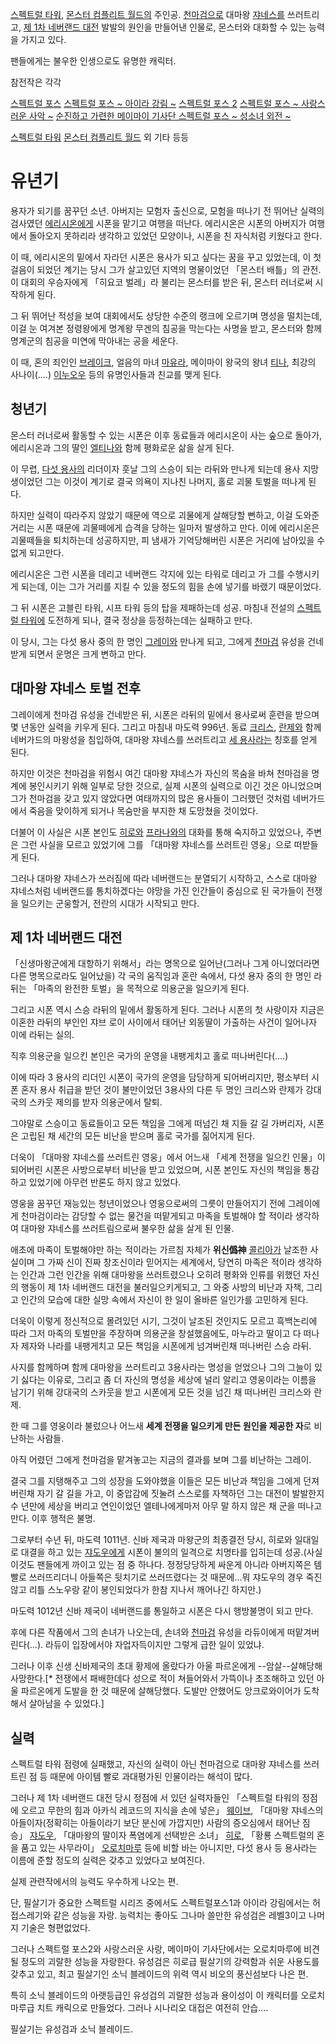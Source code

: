 [[스펙트럴 타워]], [[몬스터 컴플리트 월드]]의 주인공. [[천마검]]으로 대마왕 [[쟈네스]]를 쓰러트리고, [[제 1차 네버랜드 대전]] 발발의 원인을 만들어낸 인물로, 몬스터와 대화할 수 있는 능력을 가지고 있다.

팬들에게는 불우한 인생으로도 유명한 캐릭터.


참전작은 각각

[[스펙트럴 포스]]
[[스펙트럴 포스 ~ 아이라 강림 ~]]
[[스펙트럴 포스 2]]
[[스펙트럴 포스 ~ 사랑스러운 사악 ~]]
[[순진하고 가련한 메이마이 기사단 스펙트럴 포스 ~ 성소녀 외전 ~]]

[[스펙트럴 타워]]
[[몬스터 컴플리트 월드]] 외 기타 등등




= 유년기 =

용자가 되기를 꿈꾸던 소년. 아버지는 모험자 출신으로, 모험을 떠나기 전 뛰어난 실력의 검사였던 [[에리시온]]에게 시폰을 맡기고 여행을 떠난다. 에리시온은 시폰의 아버지가 여행에서 돌아오지 못하리라 생각하고 있었던 모양이나, 시폰을 친 자식처럼 키웠다고 한다.

이 때, 에리시온의 밑에서 자라던 시폰은 용사가 되고 싶다는 꿈을 꾸고 있었는데, 이 첫걸음이 되었던 계기는 당시 그가 살고있던 지역의 명물이었던 「몬스터 배틀」의 관전. 이 대회의 우승자에게 「히요코 벌레」라 불리는 몬스터를 받은 뒤, 몬스터 러너로써 시작하게 된다.

그 뒤 뛰어난 적성을 보여 대회에서도 상당한 수준의 랭크에 오르기며 명성을 떨치는데, 이걸 눈 여겨본 정령왕에게 명계왕 무겐의 침공을 막는다는 사명을 받고, 몬스터와 함께 명계군의 침공을 미연에 막아내는 공을 세운다. 

이 때, 혼의 죄인인 [[브레이크]], 얼음의 마녀 [[마유라]], 메이마이 왕국의 왕녀 [[티나]], 최강의 사나이(....) [[이누오우]] 등의 유명인사들과 친교를 맺게 된다.



== 청년기 ==

몬스터 러너로써 활동할 수 있는 시폰은 이후 동료들과 에리시온이 사는 숲으로 돌아가, 에리시온과 그의 딸인 [[엘티나]]와 함께 평화로운 삶을 살게 된다.

이 무렵, [[다섯 용사]]의 리더이자 훗날 그의 스승이 되는 라뒤와 만나게 되는데 용사 지망생이었던 그는 이것이 계기로 결국 의욕이 지나친 나머지, 홀로 괴물 토벌을 떠나게 된다.

하지만 실력이 따라주지 않았기 때문에 역으로 괴물에게 살해당할 뻔하고, 이걸 도와준 거리는 시폰 때문에 괴물떼에게 습격을 당하는 일마저 발생하고 만다. 이에 에리시온은 괴물떼들을 퇴치하는데 성공하지만, 피 냄새가 기억당해버린 시폰은 거리에 남아있을 수 없게 되고만다.

에리시온은 그런 시폰을 데리고 네버랜드 각지에 있는 타워로 데리고 가 그를 수행시키게 되는데, 이는 그가 거리를 지킬 수 있을 정도의 힘을 손에 넣기를 바랬기 때문이었다.

그 뒤 시폰은 고블린 타워, 시프 타워 등의 탑을 제패하는데 성공. 마침내 전설의 [[스펙트럴 타워]]에 도전하게 되나, 결국 정상을 등정하는데는 실패하고 만다.

이 당시, 그는 다섯 용사 중의 한 명인 [[그레이]]와 만나게 되고, 그에게 [[천마검]] 유성을 건네받게 되면서 운명은 크게 변하고 만다.



== 대마왕 쟈네스 토벌 전후 ==

그레이에게 천마검 유성을 건네받은 뒤, 시폰은 라뒤의 밑에서 용사로써 훈련을 받으며 몇 년동안 실력을 키우게 된다. 그리고 마침내 마도력 996년. 동료 [[크리스]], [[란제]]와 함께 네버가드의 마왕성을 침입하여, 대마왕 쟈네스를 쓰러트리고 [[세 용사]]라는 칭호를 얻게 된다.

하지만 이것은 천마검을 위험시 여긴 대마왕 쟈네스가 자신의 목숨을 바쳐 천마검을 명계에 봉인시키기 위해 일부로 당한 것으로, 실제 시폰의 실력으로 이긴 것은 아니었으며 그가 천마검을 갖고 있지 않았다면 여태까지의 많은 용사들이 그러했던 것처럼 네버가드에서 죽음을 맞이하게 되거나 목숨만을 부지한 채 도망쳤을 것이었다.

더불어 이 사실은 시폰 본인도 [[히로]]와 [[프라나]]와의 대화를 통해 숙지하고 있었으나, 주변은 그런 사실을 모르고 있었기에 그를 「대마왕 쟈네스를 쓰러트린 영웅」으로 떠받들게 된다.

그러나 대마왕 쟈네스가 쓰러짐에 따라 네버랜드는 분열되기 시작하고, 스스로 대마왕 쟈네스처럼 네버랜드를 통치하겠다는 야망을 가진 인간들이 중심으로 된 국가들이 전쟁을 일으키는 군웅할거, 전란의 시대가 시작되고 만다.


== 제 1차 네버랜드 대전 ==

「신생마왕군에게 대항하기 위해서」라는 명목으로 일어난(그러나 그게 아니었더라면 다른 명목으로라도 일어났을) 각 국의 움직임과 혼란 속에서, 다섯 용자 중의 한 명인 라뒤는 「마족의 완전한 토벌」을 목적으로 의용군을 일으키게 된다.

그리고 시폰 역시 스승 라뒤의 밑에서 활동하게 된다. 그러나 시폰의 첫 사랑이자 지금은 이혼한 라뒤의 부인인 쟈브 로이 사이에서 태어난 외동딸이 가출하는 사건이 일어나자 이에 라뒤는 실의.

직후 의용군을 일으킨 본인은 국가의 운영을 내팽게치고 홀로 떠나버린다(....)

이에 따라 3 용사의 리더인 시폰이 국가의 운영을 담당하게 되어버리지만, 평소부터 시폰 혼자 용사 취급을 받던 것이 불만이었던 3용사의 다른 두 명인 크리스와 란제가 강대국의 스카웃 제의를 받자 의용군에서 탈퇴.

그야말로 스승이고 동료들이고 모든 책임을 그에게 떠넘긴 채 지들 갈 길 가버리자, 시폰은 고립된 채 세간의 모든 비난을 받으며 홀로 국가를 짊어지게 된다.

더욱이 「대마왕 쟈네스를 쓰러트린 영웅」에서 어느새 「세계 전쟁을 일으킨 인물」이 되어버린 시폰은 사방으로부터 비난을 받고 있었으며, 시폰 본인도 자신의 책임을 통감하고 있었기에 아무런 반론도 하지 않고 있었다.

영웅을 꿈꾸던 재능있는 청년이었으나 영웅으로써의 그릇이 만들어지기 전에 그레이에게 천마검이라는 감당할 수 없는 물건을 떠맡게되고 마족을 토벌해야 할 적이라 생각하여 대마왕 쟈네스를 쓰러트림으로써 불우한 삶을 살게 된 인물.

애초에 마족이 토벌해야만 하는 적이라는 가르침 자체가 '''위신僞神''' [[콜리아]]가 날조한 사실이며 그 가짜 신이 진짜 창조신이라 믿어지는 세계에서, 당연히 마족은 적이라 생각하는 인간과 그런 인간을 위해 대마왕을 쓰러트렸으나 오히려 평화와 인류를 위했던 자신의 행동이 제 1차 네버랜드 대전을 불러일으키게되고, 그 와중 사방의 비난과 자책, 그리고 인간의 모습에 대한 실망 속에서 자신이 한 일이 올바른 일인가를 고민하게 된다.

더욱이 이렇게 정신적으로 몰려있던 시기, 그것이 날조된 것인지도 모르고 흑백논리에 따라 그저 마족의 토벌만을 주장하며 의용군을 창설했음에도, 마누라고 딸이고 다 떠나자 제자와 나라를 내팽게치고 모든 책임을 시폰에게 넘겨버린채 떠나버린 스승 라뒤.

사지를 함께하며 함께 대마왕을 쓰러트리고 3용사라는 명성을 얻었으나 그의 그늘이 있기 싫다는 이유로, 그리고 좀 더 자신의 명성을 세상에 널리 알리고 영웅이라는 이름을 남기기 위해 강대국의 스카웃을 받고 시폰에게 모든 것을 넘긴 채 떠나버린 크리스와 란제.

한 때 그를 영웅이라 불렀으나 어느새 '''세계 전쟁을 일으키게 만든 원인을 제공한 자'''로 비난하는 사람들.

아직 어렸던 그에게 천마검을 맡겨놓고는 지금의 결과를 보며 그를 비난하는 그레이.


결국 그를 지탱해주고 그의 성장을 도와야했을 이들은 모든 비난과 책임을 그에게 던져 버린채 자기 갈 길을 가고, 이 중압감에 짓눌려 스스로를 자책하던 그는 대전이 발발한지 수 년만에 세상을 버리고 연인이었던 엘테나에게마저 아무 말 하지 않은 채 군을 떠나고 만다. 이후 행적은 불명.

그로부터 수년 뒤, 마도력 1011년. 신바 제국과 마왕군의 최종결전 당시, 히로와 일대일로 대결을 하고 있는 [[쟈도우]]에게 시폰이 불의의 일격으로 치명타를 입히는데 성공.(사실 이것도 팬들에게 까이고 있는 점 중 하나다. 정정당당하게 싸운게 아니라 아버지쪽은 템빨로 쓰러뜨리더니 아들쪽은 뒷치기로 쓰러뜨렸다는 것 때문에...뭐 쟈도우의 경우 죽진 않고 리틀 스노우랑 같이 봉인되었다가 한참 지나서 깨어나긴 하지만.)

마도력 1012년 신바 제국이 네버랜드를 통일하고 시폰은 다시 행방불명이 되고 만다.

후에 다른 작품에서 그의 손녀가 나오는데, 손녀와 [[천마검]] 유성을 라듀이에게 떠맡겨버린다(…). 라듀이 입장에서야 자업자득이지만 그렇게 급한 일이 있었냐.

그러나 이후 신생 신바제국의 초대 황제에 올랐다가 아울 파르온에게 --암살--살해당해 사망한다.[* 전쟁에서 패배한데다 성으로 적이 쳐들어와서 가뜩이나 초조해하고 있던 아울 파르온에게 도발을 한 것 때문에 살해당했다. 도발만 안했어도 앙크로와이어가 도착해서 살아남을 수 있었다.]


== 실력 ==

스펙트럴 타워 점령에 실패했고, 자신의 실력이 아닌 천마검으로 대마왕 쟈네스를 쓰러트린 점 등 때문에 아이템 빨로 과대평가된 인물이라는 해석이 많다.

그러나 제 1차 네버랜드 대전 당시 정점에 서 있던 실력자들인 「스펙트럴 타워의 정점에 오르고 무한의 힘과 아카식 레코드의 지식을 손에 넣은」 [[웨이브]], 「대마왕 쟈네스의 아들이자(정확히는 아들이라기 보단 분신에 가깝지만) 사람의 증오심에서 태어난 짐승」 [[쟈도우]], 「대마왕의 딸이자 폭염에게 선택받은 소녀」 [[히로]], 「황룡 스펙트럴의 혼을 품고 있는 사무라이」 [[오로치마루]] 등에 비할 바는 아니지만, 다섯 용사 등 용사라는 이름에 준할 정도의 실력은 갖추고 있었다고 보여진다.

실제 관련작에서의 능력도 우수하게 나오는 편.

단, 필살기가 중요한 스펙트럴 시리즈 중에서도 스펙트럴포스1과 아이라 강림에서는 허접스레기와 같은 성능을 자랑. 능력치는 좋아도 그나마 쓸만한 유성검은 레벨3이고 나머지 기술은 형편없었다.

그러나 스펙트럴 포스2와 사랑스러운 사랑, 메이마이 기사단에서는 오로치마루에 비견될 정도의 괴랄한 성능을 자랑한다. 유성검은 히로급 필살기의 강력함과 쉬운 사용도를 갖추고 있고, 최고 필살기인 소닉 블레이드의 위력 역시 비오의 풍신섬보다 나은 편.

특히 소닉 블레이드의 아랫등급인 유성검의 괴랄한 성능과 용이성이 이 캐릭터를 오로치마루급 치트 캐릭으로 만들었다. 그러나 시나리오 대접은 여전히 안습....


필살기는 유성검과 소닉 블레이드.
